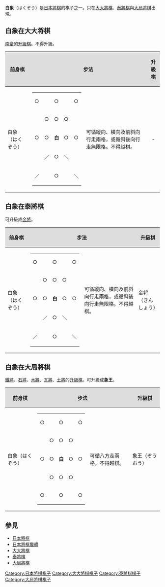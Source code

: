 '''白象'''（はくぞう）是[[日本將棋|日本將棋]]的棋子之一。只在[[大大將棋|大大將棋]]、[[泰將棋|泰將棋]]與[[大局將棋|大局將棋]]出現。

== 白象在大大将棋 ==
[[南蠻_(日本將棋)|南蠻]]的[[升級棋|升級棋]]。不得升級。

{| class="wikitable" border="1"
!style="background-color:#dddddd"|前身棋
!style="background-color:#dddddd" colspan="2"|步法
!style="background-color:#dddddd"|升級棋
!style="background-color:#dddddd" colspan="2"|步法
|-
|白象（はくぞう）
|
{|border="2" cellspacing="0" cellpadding="3"
|○|| ||○|| ||○
|-
| ||○||○||○|| 
|-
|○||○||'''白'''||○||○
|-
| ||／||○||＼|| 
|-
|／|| ||○|| ||＼
|}
|可循縱向、橫向及前斜向行走兩格，或循斜後向行走無限格。不得越棋。
|style="text-align:center;"|-
|style="text-align:center;"|-
|style="text-align:center;"|-
|}

== 白象在泰將棋 ==
可升級成[[金將|金將]]。

{| class="wikitable" border="1"
!style="background-color:#dddddd"|前身棋
!style="background-color:#dddddd" colspan="2"|步法
!style="background-color:#dddddd"|升級棋
!style="background-color:#dddddd" colspan="2"|步法
|-
|白象（はくぞう）
|
{|border="2" cellspacing="0" cellpadding="3"
|○|| ||○|| ||○
|-
| ||○||○||○|| 
|-
|○||○||'''白'''||○||○
|-
| ||／||○||＼|| 
|-
|／|| ||○|| ||＼
|}
|可循縱向、橫向及前斜向行走兩格，或循斜後向行走無限格。不得越棋。
|金将（きんしょう）
|
{|border="2" cellspacing="0" cellpadding="3"
|{{Color|white|■}}|| || || ||{{Color|white|■}}
|-
| ||○||○||○|| 
|-
| ||○||'''金'''||○|| 
|-
| || ||○|| || 
|-
| || || || || 
|}
|可循縱向、橫向及前斜向行走一格。
|}

== 白象在大局將棋 ==
[[鐵將_(日本將棋)|鐵將]]、[[石將|石將]]、[[木將|木將]]、[[瓦將|瓦將]]、[[土將|土將]]的[[升級棋|升級棋]]。可升級成'''象王'''。

{| class="wikitable" border="1"
!style="background-color:#dddddd"|前身棋
!style="background-color:#dddddd" colspan="2"|步法
!style="background-color:#dddddd"|升級棋
!style="background-color:#dddddd" colspan="2"|步法
|-
|白象（はくぞう）
|
{|border="2" cellspacing="0" cellpadding="3"
|○|| ||○|| ||○
|-
| ||○||○||○|| 
|-
|○||○||'''白'''||○||○
|-
| ||○||○||○|| 
|-
|○|| ||○|| ||○
|}
|可循八方走兩格，不得越棋。
|象王（ぞうおう）
|
{|border="2" cellspacing="0" cellpadding="3"
|＼|| ||○|| ||／
|-
| ||＼||○||／|| 
|-
|○||○||'''像'''||○||○
|-
| ||／||○||＼|| 
|-
|／|| ||○|| ||＼
|}
|可循斜向自由行走，或循縱向、橫向行走兩格，不得越棋。
|}

==參見==
*[[日本將棋|日本將棋]]
*[[日本將棋變體|日本將棋變體]]
*[[大大將棋|大大將棋]]
*[[泰將棋|泰將棋]]
*[[大局將棋|大局將棋]]

[[Category:日本將棋棋子|Category:日本將棋棋子]]
[[Category:大大將棋棋子|Category:大大將棋棋子]]
[[Category:泰將棋棋子|Category:泰將棋棋子]]
[[Category:大局將棋棋子|Category:大局將棋棋子]]